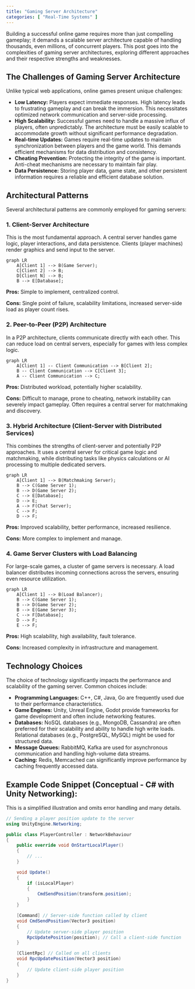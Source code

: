```yaml
---
title: "Gaming Server Architecture"
categories: [ "Real-Time Systems" ]
---
```



Building a successful online game requires more than just compelling gameplay; it demands a scalable server architecture capable of handling thousands, even millions, of concurrent players. This post goes into the complexities of gaming server architectures, exploring different approaches and their respective strengths and weaknesses.

## The Challenges of Gaming Server Architecture

Unlike typical web applications, online games present unique challenges:

* **Low Latency:**  Players expect immediate responses.  High latency leads to frustrating gameplay and can break the immersion.  This necessitates optimized network communication and server-side processing.
* **High Scalability:**  Successful games need to handle a massive influx of players, often unpredictably. The architecture must be easily scalable to accommodate growth without significant performance degradation.
* **Real-time Updates:**  Games require real-time updates to maintain synchronization between players and the game world.  This demands efficient mechanisms for data distribution and consistency.
* **Cheating Prevention:** Protecting the integrity of the game is important. Anti-cheat mechanisms are necessary to maintain fair play.
* **Data Persistence:**  Storing player data, game state, and other persistent information requires a reliable and efficient database solution.

## Architectural Patterns

Several architectural patterns are commonly employed for gaming servers:

### 1. Client-Server Architecture

This is the most fundamental approach.  A central server handles game logic, player interactions, and data persistence. Clients (player machines) render graphics and send input to the server.

```mermaid
graph LR
    A[Client 1] --> B(Game Server);
    C[Client 2] --> B;
    D[Client N] --> B;
    B --> E[Database];
```

**Pros:**  Simple to implement, centralized control.

**Cons:**  Single point of failure, scalability limitations, increased server-side load as player count rises.


### 2. Peer-to-Peer (P2P) Architecture

In a P2P architecture, clients communicate directly with each other.  This can reduce load on central servers, especially for games with less complex logic.

```mermaid
graph LR
    A[Client 1] -- Client Communication --> B[Client 2];
    B -- Client Communication --> C[Client 3];
    A -- Client Communication --> C;
```

**Pros:**  Distributed workload, potentially higher scalability.

**Cons:**  Difficult to manage, prone to cheating,  network instability can severely impact gameplay.  Often requires a central server for matchmaking and discovery.


### 3. Hybrid Architecture (Client-Server with Distributed Services)

This combines the strengths of client-server and potentially P2P approaches.  It uses a central server for critical game logic and matchmaking, while distributing tasks like physics calculations or AI processing to multiple dedicated servers.

```mermaid
graph LR
    A[Client 1] --> B(Matchmaking Server);
    B --> C(Game Server 1);
    B --> D(Game Server 2);
    C --> E[Database];
    D --> E;
    A --> F(Chat Server);
    C --> F;
    D --> F;

```

**Pros:**  Improved scalability, better performance, increased resilience.

**Cons:**  More complex to implement and manage.


### 4.  Game Server Clusters with Load Balancing

For large-scale games, a cluster of game servers is necessary. A load balancer distributes incoming connections across the servers, ensuring even resource utilization.


```mermaid
graph LR
    A[Client 1] --> B(Load Balancer);
    B --> C(Game Server 1);
    B --> D(Game Server 2);
    B --> E(Game Server 3);
    C --> F[Database];
    D --> F;
    E --> F;
```

**Pros:** High scalability, high availability, fault tolerance.

**Cons:**  Increased complexity in infrastructure and management.



## Technology Choices

The choice of technology significantly impacts the performance and scalability of the gaming server.  Common choices include:

* **Programming Languages:** C++, C#, Java, Go are frequently used due to their performance characteristics.
* **Game Engines:**  Unity, Unreal Engine, Godot provide frameworks for game development and often include networking features.
* **Databases:**  NoSQL databases (e.g., MongoDB, Cassandra) are often preferred for their scalability and ability to handle high write loads.  Relational databases (e.g., PostgreSQL, MySQL) might be used for structured data.
* **Message Queues:**  RabbitMQ, Kafka are used for asynchronous communication and handling high-volume data streams.
* **Caching:** Redis, Memcached can significantly improve performance by caching frequently accessed data.


## Example Code Snippet (Conceptual -  C# with Unity Networking):

This is a simplified illustration and omits error handling and many details.

```csharp
// Sending a player position update to the server
using UnityEngine.Networking;

public class PlayerController : NetworkBehaviour
{
    public override void OnStartLocalPlayer()
    {
        // ...
    }

    void Update()
    {
        if (isLocalPlayer)
        {
            CmdSendPosition(transform.position);
        }
    }

    [Command] // Server-side function called by client
    void CmdSendPosition(Vector3 position)
    {
        // Update server-side player position
        RpcUpdatePosition(position); // Call a client-side function
    }

    [ClientRpc] // Called on all clients
    void RpcUpdatePosition(Vector3 position)
    {
        // Update client-side player position
    }
}
```




